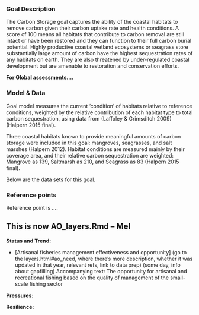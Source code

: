 ### Goal Description

The Carbon Storage goal captures the ability of the coastal habitats to remove carbon given their carbon uptake rate and health conditions. A score of 100 means all habitats that contribute to carbon removal are still intact or have been restored and they can function to their full carbon burial potential. Highly productive coastal wetland ecosystems or seagrass store substantially large amount of carbon have the highest sequestration rates of any habitats on earth. They are also threatened by under-regulated coastal development but are amenable to restoration and conservation efforts. 

**For Global assessments....** 

### Model & Data 

Goal model measures the current ‘condition’ of habitats relative to reference conditions, weighted by the relative contribution of each habitat type to total carbon sequestration, using data from (Laffoley & Grimsditch 2009) (Halpern 2015 final). 

Three coastal habitats known to provide meaningful amounts of carbon storage were included in this goal: mangroves, seagrasses, and salt marshes (Halpern 2012). Habitat conditions are measured mainly by their coverage area, and their relative carbon sequestration are weighted: Mangrove as 139, Saltmarsh as	210, and Seagrass	as 83 (Halpern 2015 final). 


Below are the data sets for this goal.

### Reference points 

Reference point is ....

## This is now AO_layers.Rmd -- Mel

**Status and Trend:**

- [Artisanal fisheries management effectiveness and opportunity] (go to the layers.html#ao_need, where there's more description,  whether it was updated in that year, relevant refs, link to data prep) (some day, info about gapfilling)
Accompanying text: The opportunity for artisanal and recreational fishing based on the quality of management of the small-scale fishing sector

**Pressures:**  

**Resilience:** 




